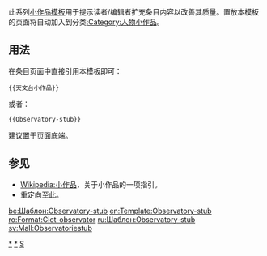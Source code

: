 <includeonly><!-- 在這裡加入模板的保護標識 --></includeonly><noinclude>{{template doc page viewed directly}}</noinclude>
<!-- 在本行下編輯模板說明 -->
此系列[[:Category:小作品模板|小作品模板]]用于提示读者/编辑者扩充条目内容以改善其质量。置放本模板的页面将自动加入到分类[[:Category:人物小作品]]。
== 用法 ==
在条目页面中直接引用本模板即可：
<pre>{{天文台小作品}}
</pre>
或者：
<pre>{{Observatory-stub}}
</pre>
建议置于页面底端。
== 参见 ==
* [[Wikipedia:小作品]]，关于小作品的一项指引。
* '''{{tl|天文台小作品}}'''重定向至此。
<includeonly>
<!-- 本行下加入模板的分類 -->
[[Category:天文台小作品模板|*]]
[[Category:天文台小作品|*]]
[[Category:天文台模板|S]]
<!-- 本行下加入模板的跨語言鏈接 -->
[[be:Шаблон:Observatory-stub]]
[[en:Template:Observatory-stub]]
[[ro:Format:Ciot-observator]]
[[ru:Шаблон:Observatory-stub]]
[[sv:Mall:Observatoriestub]]
</includeonly>